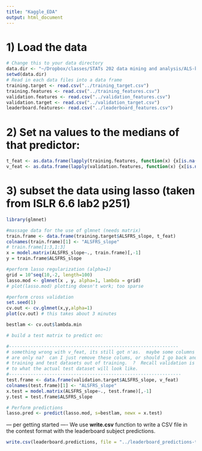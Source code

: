```yaml
---
title: "Kaggle_EDA"
output: html_document
---
```




# 1) Load the data


```r
# Change this to your data directory
data.dir <- "~/Dropbox/classes/STATs 202 data mining and analysis/ALS-kaggle-comp/KaggleComp/"
setwd(data.dir)
# Read in each data files into a data frame
training.target <- read.csv("../training_target.csv")
training.features <- read.csv("../training_features.csv")
validation.features <- read.csv("../validation_features.csv")
validation.target <- read.csv("../validation_target.csv")
leaderboard.features<- read.csv("../leaderboard_features.csv")
```



# 2) Set na values to the medians of that predictor:
```r
t_feat <- as.data.frame(lapply(training.features, function(x) {x[is.na(x)] <- median(x, na.rm=TRUE); x}))
v_feat <- as.data.frame(lapply(validation.features, function(x) {x[is.na(x)] <- median(x, na.rm=TRUE); x}))
```


# 3) subset the data using lasso (taken from ISLR 6.6 lab2 p251)

```r
library(glmnet)
```

```r

#massage data for the use of glmnet (needs matrix)
train.frame <- data.frame(training.target$ALSFRS_slope, t_feat)
colnames(train.frame)[1] <- "ALSFRS_slope"
# train.frame[1:3,1:3]
x = model.matrix(ALSFRS_slope~., train.frame)[,-1]
y = train.frame$ALSFRS_slope

#perform lasso regularization (alpha=1)
grid = 10^seq(10,-2, length=100)
lasso.mod <- glmnet(x , y, alpha=1, lambda = grid)
# plot(lasso.mod) plotting doesn't work; too sparse
```

```r
#perform cross validation
set.seed(1)
cv.out <- cv.glmnet(x,y,alpha=1)
plot(cv.out) # this takes about 3 minutes
```

```r
bestlam <- cv.out$lambda.min

# build a test matrix to predict on:

#---------------------------------------------------------------
# something wrong with v_feat, its still got n'as.  maybe some columns
# are only na?  can I just remove these colums, or should I go back and make
# training and test datasets out of training.  ?  Recall validation is closer 
# to what the actual test dataset will look like.
#----------------------------------------------------------------
test.frame <- data.frame(validation.target$ALSFRS_slope, v_feat)
colnames(test.frame)[1] <- "ALSFRS_slope"
x.test = model.matrix(ALSFRS_slope~., test.frame)[,-1]
y.test = test.frame$ALSFRS_slope

# Perform predictions
lasso.pred <- predict(lasso.mod, s=bestlam, newx = x.test)

```


--- per getting started ----
We use **write.csv** function to write a CSV file in the contest format with the leaderboard subject predictions. 

```r
write.csv(leaderboard.predictions, file = "../leaderboard_predictions-training_mean.csv",row.names=FALSE)
```
